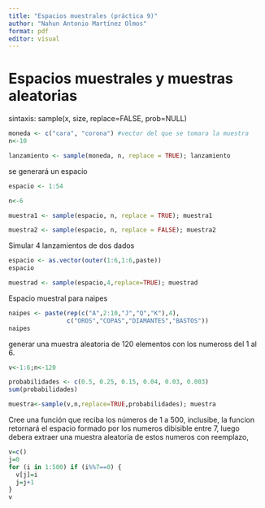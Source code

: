 ```yaml
---
title: "Espacios muestrales (práctica 9)"
author: "Nahun Antonio Martínez Olmos"
format: pdf
editor: visual
---
```


# Espacios muestrales y muestras aleatorias 

sintaxis: sample(x, size, replace=FALSE, prob=NULL)

```r
moneda <- c("cara", "corona") #vector del que se tomara la muestra
n<-10

lanzamiento <- sample(moneda, n, replace = TRUE); lanzamiento
```
se generará un espacio

```r
espacio <- 1:54

n<-6

muestra1 <- sample(espacio, n, replace = TRUE); muestra1

muestra2 <- sample(espacio, n, replace = FALSE); muestra2
```

Simular 4 lanzamientos de dos dados 

```r
espacio <- as.vector(outer(1:6,1:6,paste))
espacio

muestrad <- sample(espacio,4,replace=TRUE); muestrad
```
Espacio muestral para naipes 

```r
naipes <- paste(rep(c("A",2:10,"J","Q","K"),4),
                c("OROS","COPAS","DIAMANTES","BASTOS"))
naipes
```
generar una muestra aleatoria de 120 elementos con los numeross del 1 al 6.

```r
v<-1:6;n<-120

probabilidades <- c(0.5, 0.25, 0.15, 0.04, 0.03, 0.003)
sum(probabilidades)

muestra<-sample(v,n,replace=TRUE,probabilidades); muestra


```
Cree una función que reciba los números de 1 a 500, inclusibe, la funcion retornará el espacio formado por los numeros dibisible entre 7, luego debera extraer una muestra aleatoria de estos numeros con reemplazo,

```r
v=c()
j=0
for (i in 1:500) if (i%%7==0) {
  v[j]=i
  j=j+1
}
v
```














